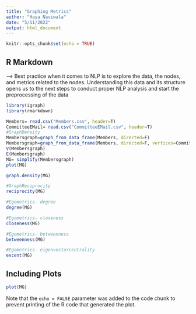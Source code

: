 ```yaml
---
title: "Graphing Metrics"
author: "Haya Naviwala"
date: "5/11/2022"
output: html_document
---
```


```r
knitr::opts_chunk$set(echo = TRUE)
```

## R Markdown

--> Best practice when it comes to NLP is to explore the data, the nodes, and metrics related to the nodes. Understanding this data and its structure opens us to the next steps to conduct proper NLP analysis and start the preprocessing of the data

```r
library(igraph)
library(rmarkdown)

Members= read.csv("Members.csv", header=T)
CommitteeEMail= read.csv("CommitteeEMail.csv", header=T)
#GraphDensity
Membersgraph=graph_from_data_frame(Members, directed=F)
Membersgraph=graph_from_data_frame(Members, directed=F, vertices=CommitteeEMail)
V(Membersgraph)
E(Membersgraph)
MG= simplify(Membersgraph)
plot(MG)

graph.density(MG)

#GraphReciprocity
reciprocity(MG)

#Egometrics- degree
degree(MG)

#Egometrics- closeness
closeness(MG)

#Egometrics- betweenness
betweenness(MG)

#Egometrics- eigenvectorcentrality
evcent(MG)
```

## Including Plots


```r
plot(MG)
```

Note that the `echo = FALSE` parameter was added to the code chunk to prevent printing of the R code that generated the plot.
